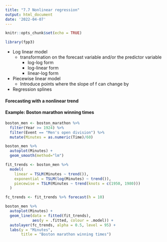 ```yaml
---
title: "7.7 Nonlinear regression"
output: html_document
date: '2022-04-07'
---
```


```r
knitr::opts_chunk$set(echo = TRUE)
```

```r
library(fpp3)
```

- Log linear model
  - transformation on the forecast variable and/or the predictor variable
    - log-log form
    - log-linear form
    - linear-log form

- Piecewise linear model
  - Introduce points where the slope of f can change by 

- Regression splines

#### Forecasting with a nonlinear trend

#### Example: Boston marathon winning times

```r
boston_men <- boston_marathon %>%
  filter(Year >= 1924) %>%
  filter(Event == "Men's open division") %>%
  mutate(Minutes = as.numeric(Time)/60)

boston_men %>% 
  autoplot(Minutes) +
  geom_smooth(method="lm")
```


```r
fit_trends <- boston_men %>%
  model(
    linear = TSLM(Minutes ~ trend()),
    exponential = TSLM(log(Minutes) ~ trend()),
    piecewise = TSLM(Minutes ~ trend(knots = c(1950, 1980)))
  )

fc_trends <- fit_trends %>% forecast(h = 10)

boston_men %>%
  autoplot(Minutes) +
  geom_line(data = fitted(fit_trends),
            aes(y = .fitted, colour = .model)) +
  autolayer(fc_trends, alpha = 0.5, level = 95) +
  labs(y = "Minutes",
       title = "Boston marathon winning times")
```

